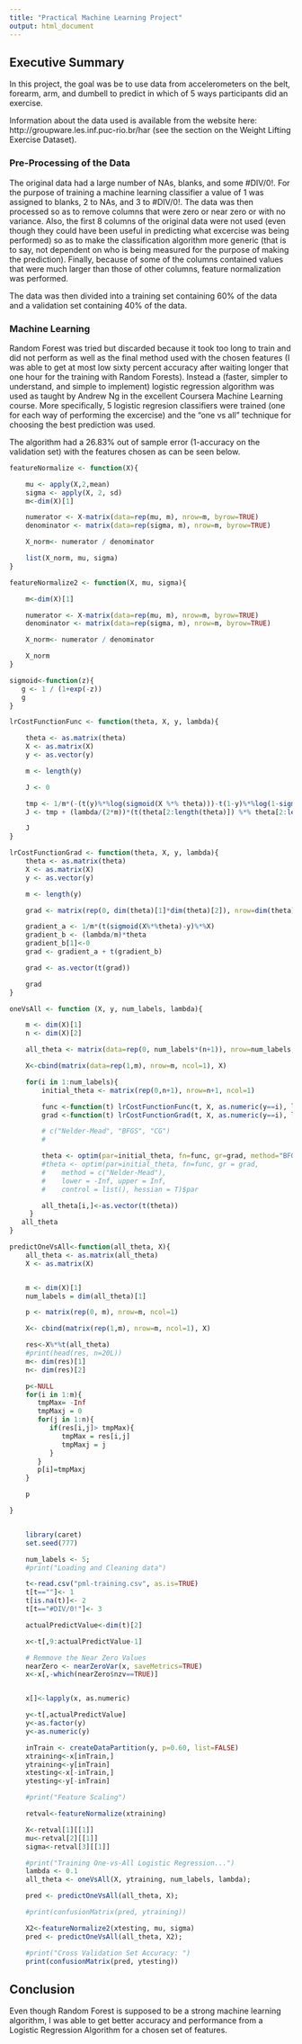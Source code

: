 ```yaml
---
title: "Practical Machine Learning Project"
output: html_document
---
```


## Executive Summary
In this project, the goal was be to use data from accelerometers on the belt, forearm, arm, and dumbell to predict in which of 5 ways participants did an exercise. 

Information about the data used is available from the website here: http://groupware.les.inf.puc-rio.br/har (see the section on the Weight Lifting Exercise Dataset). 

### Pre-Processing of the Data
The original data had a large number of NAs, blanks, and some #DIV/0!.  For the purpose of training a machine learning classifier a value of 1 was assigned to blanks, 2 to NAs, and 3 to #DIV/0!.  The data was then processed so as to remove columns that were zero or near zero or with no variance.  Also, the first 8 columns of the original data were not used (even though they could have been useful in predicting what excercise was being performed) so as to make the classification algorithm more generic (that is to say, not dependent on who is being measured for the purpose of making the prediction).  Finally, because of some of the columns contained values that were much larger than those of other columns, feature normalization was performed.

The data was then divided into a training set containing 60% of the data and a validation set containing 40% of the data.

### Machine Learning
Random Forest was tried but discarded because it took too long to train and did not perform as well as the final method used with the chosen features (I was able to get at most low sixty percent accuracy after waiting longer that one hour for the training with Random Forests).  Instead a (faster, simpler to understand, and simple to implement) logistic regression algorithm was used as taught by Andrew Ng in the excellent Coursera Machine Learning course.  More specifically, 5 logistic regresion classifiers were trained (one for each way of performing the excercise) and the "one vs all" technique for choosing the best prediction was used.

The algorithm had a 26.83% out of sample error (1-accuracy on the validation set) with the features chosen as can be seen below.

```r
featureNormalize <- function(X){

    mu <- apply(X,2,mean)
    sigma <- apply(X, 2, sd)
    m<-dim(X)[1]

    numerator <- X-matrix(data=rep(mu, m), nrow=m, byrow=TRUE)
    denominator <- matrix(data=rep(sigma, m), nrow=m, byrow=TRUE)

    X_norm<- numerator / denominator

    list(X_norm, mu, sigma)
}

featureNormalize2 <- function(X, mu, sigma){

    m<-dim(X)[1]

    numerator <- X-matrix(data=rep(mu, m), nrow=m, byrow=TRUE)
    denominator <- matrix(data=rep(sigma, m), nrow=m, byrow=TRUE)

    X_norm<- numerator / denominator

    X_norm
}

sigmoid<-function(z){
   g <- 1 / (1+exp(-z))
   g
}

lrCostFunctionFunc <- function(theta, X, y, lambda){

    theta <- as.matrix(theta)
    X <- as.matrix(X)
    y <- as.vector(y)

    m <- length(y)

    J <- 0

    tmp <- 1/m*(-(t(y)%*%log(sigmoid(X %*% theta)))-t(1-y)%*%log(1-sigmoid(X %*% theta)))
    J <- tmp + (lambda/(2*m))*(t(theta[2:length(theta)]) %*% theta[2:length(theta)] )

    J
}

lrCostFunctionGrad <- function(theta, X, y, lambda){
    theta <- as.matrix(theta)
    X <- as.matrix(X)
    y <- as.vector(y)

    m <- length(y)

    grad <- matrix(rep(0, dim(theta)[1]*dim(theta)[2]), nrow=dim(theta)[1], ncol=dim(theta)[2])

    gradient_a <- 1/m*(t(sigmoid(X%*%theta)-y)%*%X)
    gradient_b <- (lambda/m)*theta
    gradient_b[1]<-0
    grad <- gradient_a + t(gradient_b)

    grad <- as.vector(t(grad))

    grad
}

oneVsAll <- function (X, y, num_labels, lambda){

    m <- dim(X)[1]
    n <- dim(X)[2]

    all_theta <- matrix(data=rep(0, num_labels*(n+1)), nrow=num_labels, ncol=n+1)

    X<-cbind(matrix(data=rep(1,m), nrow=m, ncol=1), X)

    for(i in 1:num_labels){
        initial_theta <- matrix(rep(0,n+1), nrow=n+1, ncol=1)

        func <-function(t) lrCostFunctionFunc(t, X, as.numeric(y==i), lambda)
        grad <-function(t) lrCostFunctionGrad(t, X, as.numeric(y==i), lambda)

        # c("Nelder-Mead", "BFGS", "CG")
        #

        theta <- optim(par=initial_theta, fn=func, gr=grad, method="BFGS")$par
        #theta <- optim(par=initial_theta, fn=func, gr = grad,
        #    method = c("Nelder-Mead"),
        #    lower = -Inf, upper = Inf,
        #    control = list(), hessian = T)$par

        all_theta[i,]<-as.vector(t(theta))
     }
   all_theta
}

predictOneVsAll<-function(all_theta, X){
    all_theta <- as.matrix(all_theta)
    X <- as.matrix(X)


    m <- dim(X)[1]
    num_labels = dim(all_theta)[1]

    p <- matrix(rep(0, m), nrow=m, ncol=1)

    X<- cbind(matrix(rep(1,m), nrow=m, ncol=1), X)

    res<-X%*%t(all_theta)
    #print(head(res, n=20L))
    m<- dim(res)[1]
    n<- dim(res)[2]

    p<-NULL
    for(i in 1:m){
       tmpMax= -Inf
       tmpMaxj = 0
       for(j in 1:n){
          if(res[i,j]> tmpMax){
             tmpMax = res[i,j]
             tmpMaxj = j
          }
       }
       p[i]=tmpMaxj
    }

    p

}


    library(caret)
    set.seed(777)

    num_labels <- 5;
    #print("Loading and Cleaning data")

    t<-read.csv("pml-training.csv", as.is=TRUE)
    t[t==""]<- 1
    t[is.na(t)]<- 2
    t[t=="#DIV/0!"]<- 3

    actualPredictValue<-dim(t)[2]

    x<-t[,9:actualPredictValue-1]

    # Remmove the Near Zero Values
    nearZero <- nearZeroVar(x, saveMetrics=TRUE)
    x<-x[,-which(nearZero$nzv==TRUE)]


    x[]<-lapply(x, as.numeric)

    y<-t[,actualPredictValue]
    y<-as.factor(y)
    y<-as.numeric(y)

    inTrain <- createDataPartition(y, p=0.60, list=FALSE)
    xtraining<-x[inTrain,]
    ytraining<-y[inTrain]
    xtesting<-x[-inTrain,]
    ytesting<-y[-inTrain]

    #print("Feature Scaling")

    retval<-featureNormalize(xtraining)

    X<-retval[1][[1]]
    mu<-retval[2][[1]]
    sigma<-retval[3][[1]]

    #print("Training One-vs-All Logistic Regression...")
    lambda <- 0.1
    all_theta <- oneVsAll(X, ytraining, num_labels, lambda);

    pred <- predictOneVsAll(all_theta, X);

    #print(confusionMatrix(pred, ytraining))

    X2<-featureNormalize2(xtesting, mu, sigma)
    pred <- predictOneVsAll(all_theta, X2);

    #print("Cross Validation Set Accuracy: ")
    print(confusionMatrix(pred, ytesting))
```

## Conclusion
Even though Random Forest is supposed to be a strong machine learning algorithm, I was able to get better accuracy and performance from a Logistic Regression Algorithm for a chosen set of features.

